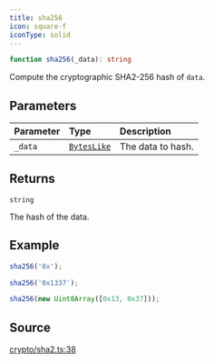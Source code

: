 ```yaml
---
title: sha256
icon: square-f
iconType: solid
---
```


```ts
function sha256(_data): string
```

Compute the cryptographic SHA2-256 hash of `data`.

## Parameters

| Parameter | Type | Description |
| :------ | :------ | :------ |
| `_data` | [`BytesLike`](/sdk/content/type-aliases/BytesLike) | The data to hash. |

## Returns

`string`

The hash of the data.

## Example

```ts
sha256('0x');

sha256('0x1337');

sha256(new Uint8Array([0x13, 0x37]));
```

## Source

[crypto/sha2.ts:38](https://github.com/dominant-strategies/quais.js/blob/c917e0989e665998ec2ac2eca2d080b032686e60/src/crypto/sha2.ts#L38)
